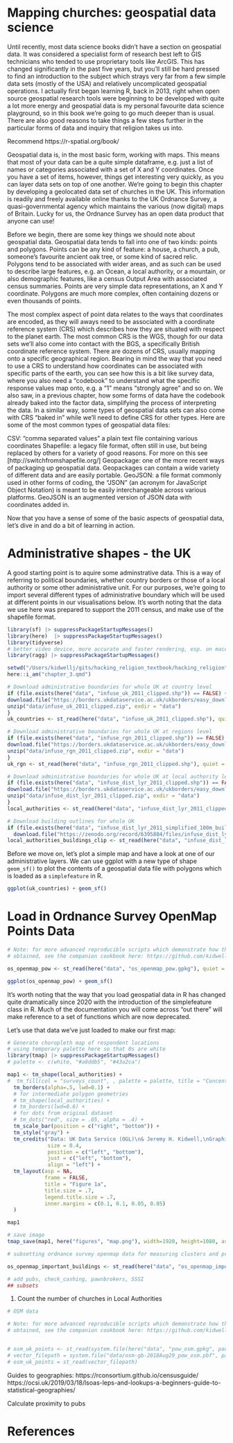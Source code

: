 # Mapping churches: geospatial data science

Until recently, most data science books didn't have a section on geospatial data. It was considered a specialist form of research best left to GIS technicians who tended to use proprietary tools like ArcGIS. This has changed significantly in the past five years, but you'll still be hard pressed to find an introduction to the subject which strays very far from a few simple data sets (mostly of the USA) and relatively uncomplicated geospatial operations. I actually first began learning R, back in 2013, right when open source geospatial research tools were beginning to be developed with quite a lot more energy and geospatial data is my personal favourite data science playground, so in this book we're going to go much deeper than is usual. There are also good reasons to take things a few steps further in the particular forms of data and inquiry that religion takes us into.

Recommend https://r-spatial.org/book/

Geospatial data is, in the most basic form, working with maps. This means that most of your data can be a quite simple dataframe, e.g. just a list of names or categories associated with a set of X and Y coordinates. Once you have a set of items, however, things get interesting very quickly, as you can layer data sets on top of one another. We're going to begin this chapter by developing a geolocated data set of churches in the UK. This information is readily and freely available online thanks to the UK Ordnance Survey, a quasi-governmental agency which maintains the various (now digital) maps of Britain. Lucky for us, the Ordnance Survey has an open data product that anyone can use!

Before we begin, there are some key things we should note about geospatial data. Geospatial data tends to fall into one of two kinds: points and polygons. Points can be any kind of feature: a house, a church, a pub, someone's favourite ancient oak tree, or some kind of sacred relic. Polygons tend to be associated with wider areas, and as such can be used to describe large features, e.g. an Ocean, a local authority, or a mountain, or also demographic features, like a census Output Area with associated census summaries. Points are very simple data representations, an X and Y coordinate. Polygons are much more complex, often containing dozens or even thousands of points. 

The most complex aspect of point data relates to the ways that coordinates are encoded, as they will aways need to be associated with a coordinate reference system (CRS) which describes how they are situated with respect to the planet earth. The most common CRS is the WGS, though for our data sets we'll also come into contact with the BGS, a specifically British coordinate reference system. There are dozens of CRS, usually mapping onto a specific geographical region. Bearing in mind the way that you need to use a CRS to understand how coordinates can be associated with specific parts of the earth, you can see how this is a bit like survey data, where you also need a "codebook" to understand what the specific response values map onto, e.g. a "1" means "strongly agree" and so on. We also saw, in a previous chapter, how some forms of data have the codebook already baked into the factor data, simplifying the process of interpreting the data. In a similar way, some types of geospatial data sets can also come with CRS "baked in" while we'll need to define CRS for other types. Here are some of the most common types of geospatial data files:

CSV: "comma separated values" a plain text file containing various coordinates
Shapefile: a legacy file format, often still in use, but being replaced by others for a variety of good reasons. For more on this see [http://switchfromshapefile.org/]
Geopackage: one of the more recent ways of packaging up geospatial data. Geopackages can contain a wide variety of different data and are easily portable.
GeoJSON: a file format commonly used in other forms of coding, the "JSON" (an acronym for JavaScript Object Notation) is meant to be easily interchangeable across various platforms. GeoJSON is an augmented version of JSON data with coordinates added in.

Now that you have a sense of some of the basic aspects of geospatial data, let's dive in and do a bit of learning in action.

# Administrative shapes - the UK

A good starting point is to aquire some adminstrative data. This is a way of referring to political boundaries, whether country borders or those of a local authority or some other administrative unit. For our purposes, we're going to import several different types of administrative boundary which will be used at different points in our visualisations below. It's worth noting that the data we use here was prepared to support the 2011 census, and make use of the shapefile format.

```r
library(sf) |> suppressPackageStartupMessages()
library(here)  |> suppressPackageStartupMessages()
library(tidyverse)  
# better video device, more accurate and faster rendering, esp. on macos. Also should enable system fonts for display
library(ragg) |> suppressPackageStartupMessages()

setwd("/Users/kidwellj/gits/hacking_religion_textbook/hacking_religion")
here::i_am("chapter_3.qmd")

# Download administrative boundaries for whole UK at country level
if (file.exists(here("data", "infuse_uk_2011_clipped.shp")) == FALSE) {
download.file("https://borders.ukdataservice.ac.uk/ukborders/easy_download/prebuilt/shape/infuse_uk_2011_clipped.zip", destfile = "data/infuse_uk_2011_clipped.zip")
unzip("data/infuse_uk_2011_clipped.zip", exdir = "data")
}
uk_countries <- st_read(here("data", "infuse_uk_2011_clipped.shp"), quiet = TRUE)

# Download administrative boundaries for whole UK at regions level
if (file.exists(here("data", "infuse_rgn_2011_clipped.shp")) == FALSE) {
download.file("https://borders.ukdataservice.ac.uk/ukborders/easy_download/prebuilt/shape/infuse_rgn_2011_clipped.zip", destfile = "data/infuse_rgn_2011_clipped.zip")
unzip("data/infuse_rgn_2011_clipped.zip", exdir = "data")
}
uk_rgn <- st_read(here("data", "infuse_rgn_2011_clipped.shp"), quiet = TRUE)

# Download administrative boundaries for whole UK at local authority level
if (file.exists(here("data", "infuse_dist_lyr_2011_clipped.shp")) == FALSE) {
download.file("https://borders.ukdataservice.ac.uk/ukborders/easy_download/prebuilt/shape/infuse_dist_lyr_2011_clipped.zip", destfile = "data/infuse_dist_lyr_2011_clipped.zip")
unzip("data/infuse_dist_lyr_2011_clipped.zip", exdir = "data")
}
local_authorities <- st_read(here("data", "infuse_dist_lyr_2011_clipped.shp"), quiet = TRUE)

# Download building outlines for whole UK
if (file.exists(here("data", "infuse_dist_lyr_2011_simplified_100m_buildings_simplified.gpkg")) == FALSE) {
  download.file("https://zenodo.org/record/6395804/files/infuse_dist_lyr_2011_simplified_100m_buildings_overlay_simplified.gpkg", destfile = here("data", "infuse_dist_lyr_2011_simplified_100m_buildings_simplified.gpkg"))}
local_authorities_buildings_clip <- st_read(here("data", "infuse_dist_lyr_2011_simplified_100m_buildings_simplified.gpkg"), quiet = TRUE)
```
Before we move on, let's plot a simple map and have a look at one of our administrative layers. We can use ggplot with a new type of shape `geom_sf()` to plot the contents of a geospatial data file with polygons which is loaded as a `simplefeature` in R. 

```r
ggplot(uk_countries) + geom_sf()
```

# Load in Ordnance Survey OpenMap Points Data

```r
# Note: for more advanced reproducible scripts which demonstrate how these data surces have been 
# obtained, see the companion cookbook here: https://github.com/kidwellj/hacking_religion_cookbook/blob/main/ordnance_survey.R

os_openmap_pow <- st_read(here("data", "os_openmap_pow.gpkg"), quiet = TRUE)

ggplot(os_openmap_pow) + geom_sf()
```

It's worth noting that the way that you load geospatial data in R has changed quite dramatically since 2020 with the introduction of the simplefeature class in R. Much of the documentation you will come across "out there" will make reference to a set of functions which are now deprecated.

Let's use that data we've just loaded to make our first map:

```r
# Generate choropleth map of respondent locations
# using temporary palette here so that 0s are white
library(tmap) |> suppressPackageStartupMessages()
# palette <- c(white, "#a8ddb5", "#43a2ca")

map1 <- tm_shape(local_authorities) + 
#  tm_fill(col = "surveys_count", , palette = palette, title = "Concentration of survey respondents") +
  tm_borders(alpha=.5, lwd=0.1) +
  # for intermediate polygon geometries
  # tm_shape(local_authorities) +
  # tm_borders(lwd=0.6) +
  # for dots from original dataset
  # tm_dots("red", size = .05, alpha = .4) +
  tm_scale_bar(position = c("right", "bottom")) +
  tm_style("gray") +
  tm_credits("Data: UK Data Service (OGL)\n& Jeremy H. Kidwell,\nGraphic is CC-by-SA 4.0", 
             size = 0.4, 
             position = c("left", "bottom"),
             just = c("left", "bottom"),
             align = "left") +
  tm_layout(asp = NA,
            frame = FALSE, 
            title = "Figure 1a", 
            title.size = .7,
            legend.title.size = .7,
            inner.margins = c(0.1, 0.1, 0.05, 0.05)
  )

map1

# save image
tmap_save(map1, here("figures", "map.png"), width=1920, height=1080, asp=0)
```

```r
# subsetting ordnance survey openmap data for measuring clusters and proximity

os_openmap_important_buildings <- st_read(here("data", "os_openmap_important_buildings.gpkg"), quiet = TRUE)

# add pubs, check_cashing, pawnbrokers, SSSI
## subsets
```
1. Count the number of churches in Local Authorities


```r
# OSM data

# Note: for more advanced reproducible scripts which demonstrate how these data surces have been 
# obtained, see the companion cookbook here: https://github.com/kidwellj/hacking_religion_cookbook/blob/main/ordnance_survey.R


# osm_uk_points <- st_read(system.file(here("data", "pow_osm.gpkg", package = "spData")))
# vector_filepath = system.file("data/osm-gb-2018Aug29_pow_osm.pbf", package = "sf")
# osm_uk_points = st_read(vector_filepath)
```

Guides to geographies:
https://rconsortium.github.io/censusguide/
https://ocsi.uk/2019/03/18/lsoas-leps-and-lookups-a-beginners-guide-to-statistical-geographies/

Calculate proximity to pubs

# References {.unnumbered}

::: {#refs}
:::